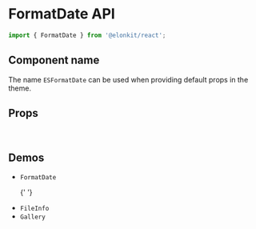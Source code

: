 
<Meta title="Components API/FormatDate" />

# FormatDate API

```js
import { FormatDate } from '@elonkit/react';
```

## Component name

The name `ESFormatDate` can be used when providing default props in the theme.

## Props

<TableInterface name="FormatDateProps" variant="props" />

<br />

## Demos

<ul>
  <li>
    <LinkTo kind="components-FormatDate" story="demo">
      <code>FormatDate</code>
    </LinkTo>
  </li>

{' '}

<li>
  <LinkTo kind="components-FileInfo" story="demo">
    <code>FileInfo</code>
  </LinkTo>
</li>

  <li>
    <LinkTo kind="components-gallery" story="demo">
      <code>Gallery</code>
    </LinkTo>
  </li>
</ul>
